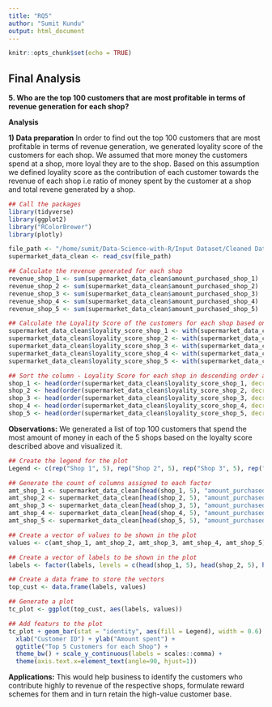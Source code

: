```yaml
---
title: "RQ5"
author: "Sumit Kundu"
output: html_document
---
```


```r
knitr::opts_chunk$set(echo = TRUE)
```

## Final Analysis

__5. Who are the top 100 customers that are most profitable in terms of revenue generation for each shop?__ <br />

__Analysis__

__1) Data preparation__
In order to find out the top 100 customers that are most profitable in terms of revenue generation, we generated loyality score of the customers for each shop. We assumed that more money the customers spend at a shop, more loyal they are to the shop. Based on this assumption we defined loyality score as the contribution of each customer towards the revenue of each shop i.e ratio of money spent by the customer at a shop and total revene generated by a shop.

```r
## Call the packages
library(tidyverse)
library(ggplot2)
library("RColorBrewer")
library(plotly)

file_path <- "/home/sumit/Data-Science-with-R/Input Dataset/Cleaned Dataset/Supermarket_DataCleaned.csv"
supermarket_data_clean <- read_csv(file_path)

## Calculate the revenue generated for each shop
revenue_shop_1 <- sum(supermarket_data_clean$amount_purchased_shop_1)
revenue_shop_2 <- sum(supermarket_data_clean$amount_purchased_shop_2)
revenue_shop_3 <- sum(supermarket_data_clean$amount_purchased_shop_3)
revenue_shop_4 <- sum(supermarket_data_clean$amount_purchased_shop_4)
revenue_shop_5 <- sum(supermarket_data_clean$amount_purchased_shop_5)

## Calculate the Loyality Score of the customers for each shop based on their contribution to the revenue of the shop
supermarket_data_clean$loyality_score_shop_1 <- with(supermarket_data_clean, amount_purchased_shop_1/revenue_shop_1 * 100)
supermarket_data_clean$loyality_score_shop_2 <- with(supermarket_data_clean, amount_purchased_shop_2/revenue_shop_2 * 100)
supermarket_data_clean$loyality_score_shop_3 <- with(supermarket_data_clean, amount_purchased_shop_3/revenue_shop_3 * 100)
supermarket_data_clean$loyality_score_shop_4 <- with(supermarket_data_clean, amount_purchased_shop_4/revenue_shop_4 * 100)
supermarket_data_clean$loyality_score_shop_5 <- with(supermarket_data_clean, amount_purchased_shop_5/revenue_shop_5 * 100)

## Sort the column - Loyality Score for each shop in descending order and generate a list of top 100 customers
shop_1 <- head(order(supermarket_data_clean$loyality_score_shop_1, decreasing = TRUE), 100)
shop_2 <- head(order(supermarket_data_clean$loyality_score_shop_2, decreasing = TRUE), 100)
shop_3 <- head(order(supermarket_data_clean$loyality_score_shop_3, decreasing = TRUE), 100)
shop_4 <- head(order(supermarket_data_clean$loyality_score_shop_4, decreasing = TRUE), 100)
shop_5 <- head(order(supermarket_data_clean$loyality_score_shop_5, decreasing = TRUE), 100)

```

__Observations:__
We generated a list of top 100 customers that spend the most amount of money in each of the 5 shops based on the loyalty score described above and visualized it.

```r
## Create the legend for the plot
Legend <- c(rep("Shop 1", 5), rep("Shop 2", 5), rep("Shop 3", 5), rep("Shop 4", 5), rep("Shop 5", 5))

## Generate the count of columns assigned to each factor
amt_shop_1 <- supermarket_data_clean[head(shop_1, 5), "amount_purchased_shop_1"]
amt_shop_2 <- supermarket_data_clean[head(shop_2, 5), "amount_purchased_shop_2"]
amt_shop_3 <- supermarket_data_clean[head(shop_3, 5), "amount_purchased_shop_3"]
amt_shop_4 <- supermarket_data_clean[head(shop_4, 5), "amount_purchased_shop_4"]
amt_shop_5 <- supermarket_data_clean[head(shop_5, 5), "amount_purchased_shop_5"]

## Create a vector of values to be shown in the plot
values <- c(amt_shop_1, amt_shop_2, amt_shop_3, amt_shop_4, amt_shop_5)

## Create a vector of labels to be shown in the plot
labels <- factor(labels, levels = c(head(shop_1, 5), head(shop_2, 5), head(shop_3, 5), head(shop_4, 5), head(shop_5, 5)))

## Create a data frame to store the vectors
top_cust <- data.frame(labels, values)

## Generate a plot
tc_plot <- ggplot(top_cust, aes(labels, values))

## Add featurs to the plot
tc_plot + geom_bar(stat = "identity", aes(fill = Legend), width = 0.6) +
  xlab("Customer ID") + ylab("Amount spent") +
  ggtitle("Top 5 Customers for each Shop") +
  theme_bw() + scale_y_continuous(labels = scales::comma) + 
  theme(axis.text.x=element_text(angle=90, hjust=1))

```

__Applications:__ 
This would help business to identify the customers who contribute highly to revenue of the respective shops, formulate reward schemes for them and in turn retain the high-value customer base.